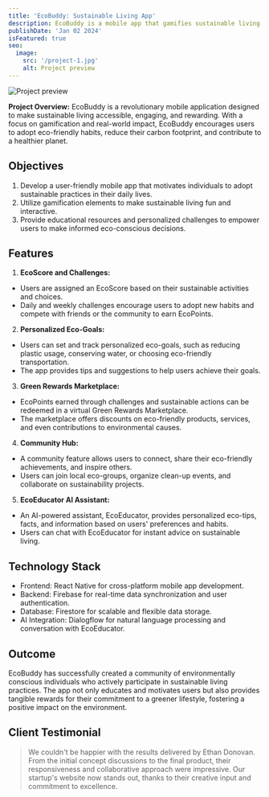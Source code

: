 ```yaml
---
title: 'EcoBuddy: Sustainable Living App'
description: EcoBuddy is a mobile app that gamifies sustainable living. Users can set eco-friendly goals, track their carbon footprint, and earn virtual rewards for adopting environmentally conscious habits.
publishDate: 'Jan 02 2024'
isFeatured: true
seo:
  image:
    src: '/project-1.jpg'
    alt: Project preview
---
```


<Image src={postImage} alt="Project preview" />

**Project Overview:**
EcoBuddy is a revolutionary mobile application designed to make sustainable living accessible, engaging, and rewarding. With a focus on gamification and real-world impact, EcoBuddy encourages users to adopt eco-friendly habits, reduce their carbon footprint, and contribute to a healthier planet.

## Objectives

1. Develop a user-friendly mobile app that motivates individuals to adopt sustainable practices in their daily lives.
2. Utilize gamification elements to make sustainable living fun and interactive.
3. Provide educational resources and personalized challenges to empower users to make informed eco-conscious decisions.

## Features

1. **EcoScore and Challenges:**

- Users are assigned an EcoScore based on their sustainable activities and choices.
- Daily and weekly challenges encourage users to adopt new habits and compete with friends or the community to earn EcoPoints.

2. **Personalized Eco-Goals:**

- Users can set and track personalized eco-goals, such as reducing plastic usage, conserving water, or choosing eco-friendly transportation.
- The app provides tips and suggestions to help users achieve their goals.

3. **Green Rewards Marketplace:**

- EcoPoints earned through challenges and sustainable actions can be redeemed in a virtual Green Rewards Marketplace.
- The marketplace offers discounts on eco-friendly products, services, and even contributions to environmental causes.

4. **Community Hub:**

- A community feature allows users to connect, share their eco-friendly achievements, and inspire others.
- Users can join local eco-groups, organize clean-up events, and collaborate on sustainability projects.

5. **EcoEducator AI Assistant:**

- An AI-powered assistant, EcoEducator, provides personalized eco-tips, facts, and information based on users' preferences and habits.
- Users can chat with EcoEducator for instant advice on sustainable living.

## Technology Stack

- Frontend: React Native for cross-platform mobile app development.
- Backend: Firebase for real-time data synchronization and user authentication.
- Database: Firestore for scalable and flexible data storage.
- AI Integration: Dialogflow for natural language processing and conversation with EcoEducator.

## Outcome

EcoBuddy has successfully created a community of environmentally conscious individuals who actively participate in sustainable living practices. The app not only educates and motivates users but also provides tangible rewards for their commitment to a greener lifestyle, fostering a positive impact on the environment.

## Client Testimonial

> We couldn't be happier with the results delivered by Ethan Donovan. From the initial concept discussions to the final product, their responsiveness and collaborative approach were impressive. Our startup's website now stands out, thanks to their creative input and commitment to excellence.
